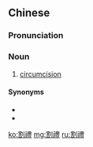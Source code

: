 {{also|割礼}}
==Chinese==
{{zh-forms|s=割礼}}

===Pronunciation===
{{zh-pron
|m=gēlǐ
|c=got3 lai5
|h=pfs=kot-lî
|mn=kat-lé/koah-lé
|cat=n
}}

===Noun===
{{zh-noun}}

# [[circumcision]] {{gloss|of a male}}

====Synonyms====
* {{zh-l|包皮環切術}}
* {{zh-l|割包皮}}

{{zh-cat|Circumcision}}

[[ko:割禮]]
[[mg:割禮]]
[[ru:割禮]]